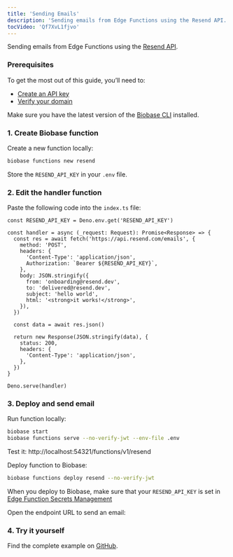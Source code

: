 ```yaml
---
title: 'Sending Emails'
description: 'Sending emails from Edge Functions using the Resend API.'
tocVideo: 'Qf7XvL1fjvo'
---
```


Sending emails from Edge Functions using the [Resend API](https://resend.com/).

### Prerequisites

To get the most out of this guide, you’ll need to:

- [Create an API key](https://resend.com/api-keys)
- [Verify your domain](https://resend.com/domains)

Make sure you have the latest version of the [Biobase CLI](https://biobase.com/docs/guides/cli#installation) installed.

### 1. Create Biobase function

Create a new function locally:

```bash
biobase functions new resend
```

Store the `RESEND_API_KEY` in your `.env` file.

### 2. Edit the handler function

Paste the following code into the `index.ts` file:

```tsx
const RESEND_API_KEY = Deno.env.get('RESEND_API_KEY')

const handler = async (_request: Request): Promise<Response> => {
  const res = await fetch('https://api.resend.com/emails', {
    method: 'POST',
    headers: {
      'Content-Type': 'application/json',
      Authorization: `Bearer ${RESEND_API_KEY}`,
    },
    body: JSON.stringify({
      from: 'onboarding@resend.dev',
      to: 'delivered@resend.dev',
      subject: 'hello world',
      html: '<strong>it works!</strong>',
    }),
  })

  const data = await res.json()

  return new Response(JSON.stringify(data), {
    status: 200,
    headers: {
      'Content-Type': 'application/json',
    },
  })
}

Deno.serve(handler)
```

### 3. Deploy and send email

Run function locally:

```bash
biobase start
biobase functions serve --no-verify-jwt --env-file .env
```

Test it: http://localhost:54321/functions/v1/resend

Deploy function to Biobase:

```bash
biobase functions deploy resend --no-verify-jwt
```

<Admonition type="warning">

When you deploy to Biobase, make sure that your `RESEND_API_KEY` is set in [Edge Function Secrets Management](https://biobase.com/dashboard/project/_/settings/functions)

</Admonition>

Open the endpoint URL to send an email:

### 4. Try it yourself

Find the complete example on [GitHub](https://github.com/resendlabs/resend-biobase-edge-functions-example).

